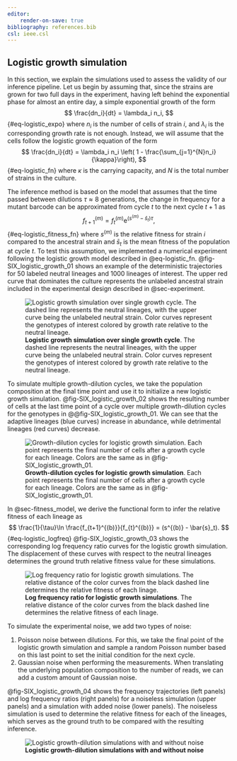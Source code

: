 ```yaml
---
editor:
    render-on-save: true
bibliography: references.bib
csl: ieee.csl
---
```


## Logistic growth simulation

In this section, we explain the simulations used to assess the validity of our
inference pipeline. Let us begin by assuming that, since the strains are grown
for two full days in the experiment, having left behind the exponential phase
for almost an entire day, a simple exponential growth of the form
$$
\frac{dn_i}{dt} = \lambda_i n_i,
$${#eq-logistic_expo}
where $n_i$ is the number of cells of strain $i$, and $\lambda_i$ is the
corresponding growth rate is not enough. Instead, we will assume that the cells
follow the logistic growth equation of the form
$$
\frac{dn_i}{dt} = \lambda_i n_i 
\left( 1 - \frac{\sum_{j=1}^{N}n_i}{\kappa}\right),
$${#eq-logistic_fn}
where $\kappa$ is the carrying capacity, and $N$ is the total number of strains
in the culture.

The inference method is based on the model that assumes that the time passed
between dilutions $\tau \approx 8$ generations, the change in frequency for a
mutant barcode can be approximated from cycle $t$ to the next cycle $t + 1$ as
$$
f_{t+1}^{(m)} = f_t^{(m)} \mathrm{e}^{(s^{(m)} - \bar{s}_t)\tau},
$${#eq-logistic_fitness_fn}
where $s^{(m)}$ is the relative fitness for strain $i$ compared to the ancestral
strain and $\bar{s}_t$ is the mean fitness of the population at cycle $t$. To
test this assumption, we implemented a numerical experiment following the
logistic growth model described in @eq-logistic_fn. @fig-SIX_logistic_growth_01
shows an example of the deterministic trajectories for 50 labeled neutral
lineages and 1000 lineages of interest. The upper red curve that dominates the
culture represents the unlabeled ancestral strain included in the experimental
design described in @sec-experiment.

![**Logistic growth simulation over single growth cycle**. The dashed line
represents the neutral lineages, with the upper curve being the unlabeled
neutral strain. Color curves represent the genotypes of interest colored by
growth rate relative to the neutral
lineage.](./figs/figSIX_logistic_growth_01){#fig-SIX_logistic_growth_01}

To simulate multiple growth-dilution cycles, we take the population composition
at the final time point and use it to initialize a new logistic growth
simulation. @fig-SIX_logistic_growth_02 shows the resulting number of cells at
the last time point of a cycle over multiple growth-dilution cycles for the
genotypes in @@fig-SIX_logistic_growth_01. We can see that the adaptive lineages
(blue curves) increase in abundance, while detrimental lineages (red curves)
decrease.

![**Growth-dilution cycles for logistic growth simulation**. Each point
represents the final number of cells after a growth cycle for each lineage.
Colors are the same as in
@fig-SIX_logistic_growth_01.](./figs/figSIX_logistic_growth_02){#fig-SIX_logistic_growth_02}

In @sec-fitness_model, we derive the functional form to infer the relative 
fitness of each lineage as
$$
\frac{1}{\tau}\ln \frac{f_{t+1}^{(b)}}{f_{t}^{(b)}} = (s^{(b)} - \bar{s}_t).
$${#eq-logistic_logfreq}
@fig-SIX_logistic_growth_03 shows the corresponding log frequency ratio curves
for the logistic growth simulation. The displacement of these curves with 
respect to the neutral lineages determines the ground truth relative fitness
value for these simulations.

![**Log frequency ratio for logistic growth simulations**. The relative distance
of the color curves from the black dashed line determines the relative fitness
of each linage.](./figs/figSIX_logistic_growth_03){#fig-SIX_logistic_growth_03}

To simulate the experimental noise, we add two types of noise:

1. Poisson noise between dilutions. For this, we take the final point of the
logistic growth simulation and sample a random Poisson number based on this
last point to set the initial condition for the next cycle.
2. Gaussian noise when performing the measurements. When translating the 
underlying population composition to the number of reads, we can add a custom 
amount of Gaussian noise.

@fig-SIX_logistic_growth_04 shows the frequency trajectories (left panels) and
log frequency ratios (right panels) for a noiseless simulation (upper panels) 
and a simulation with added noise (lower panels). The noiseless simulation is
used to determine the relative fitness for each of the lineages, which serves
as the ground truth to be compared with the resulting inference.

![**Logistic growth-dilution simulations with and without
noise**](./figs/figSIX_logistic_growth_04){#fig-SIX_logistic_growth_04}
  
